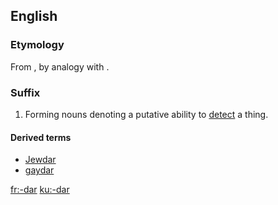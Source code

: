 {{also|dar}}
==English==

===Etymology===
From {{term|radar|lang=en}}, by analogy with {{term|gaydar|lang=en}}.

===Suffix===
{{en-suffix|sort=dar}}

# {{context|usually|humorous|lang=en}} Forming nouns denoting a putative ability to [[detect]] a thing.

====Derived terms====
* [[Jewdar]]
* [[gaydar]]

[[fr:-dar]]
[[ku:-dar]]